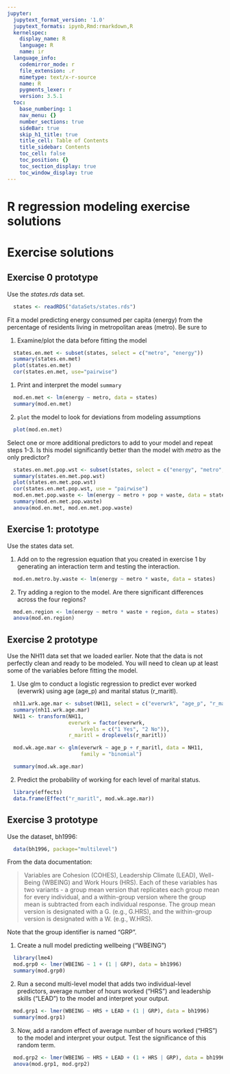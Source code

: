 ---
jupyter:
  jupytext_format_version: '1.0'
  jupytext_formats: ipynb,Rmd:rmarkdown,R
  kernelspec:
    display_name: R
    language: R
    name: ir
  language_info:
    codemirror_mode: r
    file_extension: .r
    mimetype: text/x-r-source
    name: R
    pygments_lexer: r
    version: 3.5.1
  toc:
    base_numbering: 1
    nav_menu: {}
    number_sections: true
    sideBar: true
    skip_h1_title: true
    title_cell: Table of Contents
    title_sidebar: Contents
    toc_cell: false
    toc_position: {}
    toc_section_display: true
    toc_window_display: true
---

R regression modeling exercise solutions
============

Exercise solutions<span class="tag" data-tag-name="prototype"></span>
=====================================================================

Exercise 0 prototype
--------------------

Use the *states.rds* data set.

```{r, eval = FALSE}
  states <- readRDS("dataSets/states.rds")
```

Fit a model predicting energy consumed per capita 
(energy) from the percentage of residents living in 
metropolitan areas (metro). Be sure to

1.  Examine/plot the data before fitting the model

```{r, eval = FALSE}
  states.en.met <- subset(states, select = c("metro", "energy"))
  summary(states.en.met)
  plot(states.en.met)
  cor(states.en.met, use="pairwise")
```

1.  Print and interpret the model `summary`

```{r, eval = FALSE}
  mod.en.met <- lm(energy ~ metro, data = states)
  summary(mod.en.met)
```

2.  `plot` the model to look for deviations from modeling assumptions

```{r, eval = FALSE}
  plot(mod.en.met)
```

Select one or more additional predictors to add to your model and 
repeat steps 1-3. Is this model significantly better than the model 
with *metro* as the only predictor?

```{r, eval = FALSE}
  states.en.met.pop.wst <- subset(states, select = c("energy", "metro", "pop", "waste"))
  summary(states.en.met.pop.wst)
  plot(states.en.met.pop.wst)
  cor(states.en.met.pop.wst, use = "pairwise")
  mod.en.met.pop.waste <- lm(energy ~ metro + pop + waste, data = states)
  summary(mod.en.met.pop.waste)
  anova(mod.en.met, mod.en.met.pop.waste)
```

Exercise 1: prototype
---------------------

Use the states data set.

1.  Add on to the regression equation that you created in exercise 1 
by generating an interaction term and testing the interaction.

```{r, eval = FALSE}
  mod.en.metro.by.waste <- lm(energy ~ metro * waste, data = states)
```

2.  Try adding a region to the model. Are there significant 
differences across the four regions?

```{r, eval = FALSE}
  mod.en.region <- lm(energy ~ metro * waste + region, data = states)
  anova(mod.en.region)
```

Exercise 2 prototype
--------------------

Use the NH11 data set that we loaded earlier. Note that the 
data is not perfectly clean and ready to be modeled. You will
need to clean up at least some of the variables before fitting
the model.

1.  Use glm to conduct a logistic regression to predict ever 
worked (everwrk) using age (age_p) and marital status (r_maritl).

```{r, eval = FALSE}
  nh11.wrk.age.mar <- subset(NH11, select = c("everwrk", "age_p", "r_maritl"))
  summary(nh11.wrk.age.mar)
  NH11 <- transform(NH11,
                    everwrk = factor(everwrk,
                        levels = c("1 Yes", "2 No")),
                    r_maritl = droplevels(r_maritl))

  mod.wk.age.mar <- glm(everwrk ~ age_p + r_maritl, data = NH11,
                        family = "binomial")

  summary(mod.wk.age.mar)
```

2.  Predict the probability of working for each level of marital status.

```{r, eval = FALSE}
  library(effects)
  data.frame(Effect("r_maritl", mod.wk.age.mar))
```

Exercise 3 prototype {.smaller}
--------------------

Use the dataset, bh1996:

```{r, eval = FALSE}
  data(bh1996, package="multilevel")
```

From the data documentation:

> Variables are Cohesion (COHES), Leadership Climate (LEAD), 
> Well-Being (WBEING) and Work Hours (HRS). Each of these variables 
> has two variants - a group mean version that replicates each group
> mean for every individual, and a within-group version where the 
> group mean is subtracted from each individual response. The group 
> mean version is designated with a G. (e.g., G.HRS), and the 
> within-group version is designated with a W. (e.g., W.HRS).

Note that the group identifier is named "GRP".

1.  Create a null model predicting wellbeing ("WBEING")

```{r, eval = FALSE}
  library(lme4)
  mod.grp0 <- lmer(WBEING ~ 1 + (1 | GRP), data = bh1996)
  summary(mod.grp0)
```

2.  Run a second multi-level model that adds two 
individual-level predictors, average number of hours 
worked ("HRS") and leadership skills ("LEAD") to the 
model and interpret your output.

```{r, eval = FALSE}
  mod.grp1 <- lmer(WBEING ~ HRS + LEAD + (1 | GRP), data = bh1996)
  summary(mod.grp1)
```

3.  Now, add a random effect of average number of hours 
worked ("HRS") to the model and interpret your output. 
Test the significance of this random term.

```{r, eval = FALSE}
  mod.grp2 <- lmer(WBEING ~ HRS + LEAD + (1 + HRS | GRP), data = bh1996)
  anova(mod.grp1, mod.grp2)
```
